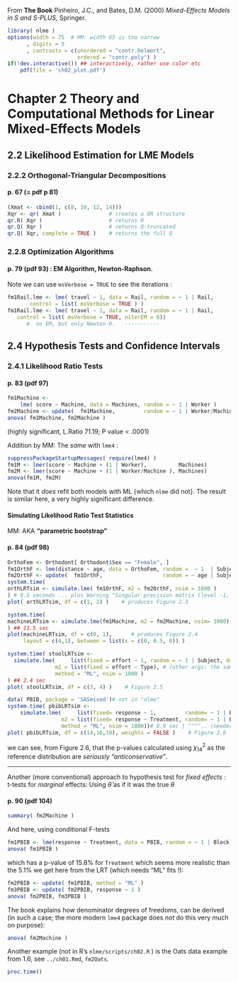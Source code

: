 From **The Book**
  Pinheiro, J.C., and Bates, D.M. (2000)
  *Mixed-Effects Models in S and S-PLUS*, Springer.

```r
library( nlme )
options(width = 75  # MM: width 65 is too narrow
      , digits = 5 
      , contrasts = c(unordered = "contr.helmert",
                      ordered = "contr.poly") )
if(!dev.interactive()) ## interactively, rather use color etc
    pdf(file = 'ch02_plot.pdf')
```

# Chapter 2    Theory and Computational Methods for Linear Mixed-Effects Models

## 2.2   Likelihood Estimation for LME Models

### 2.2.2  Orthogonal-Triangular Decompositions

#### p. 67  (= pdf p 81)

```r
(Xmat <- cbind(1, c(8, 10, 12, 14)))
Xqr <- qr( Xmat )               # creates a QR structure
qr.R( Xqr )                     # returns R
qr.Q( Xqr )                     # returns Q-truncated
qr.Q( Xqr, complete = TRUE )    # returns the full Q
```

### 2.2.8  Optimization Algorithms

#### p. 79 (pdf 93) :  EM Algorithm,  Newton-Raphson.

Note we can use  `msVerbose = TRUE`  to see the iterations :

```r
fm1Rail.lme <- lme( travel ~ 1, data = Rail, random = ~ 1 | Rail,
       control = list( msVerbose = TRUE ) )
fm1Rail.lme <- lme( travel ~ 1, data = Rail, random = ~ 1 | Rail,
   control = list( msVerbose = TRUE, niterEM = 0))
      #  no EM, but only Newton-R.   -----------
```


## 2.4 Hypothesis Tests and Confidence Intervals

### 2.4.1 Likelihood Ratio Tests

#### p. 83 (pdf 97)

```r
fm1Machine <-
    lme( score ~ Machine, data = Machines, random = ~ 1 | Worker )
fm2Machine <- update(  fm1Machine,         random = ~ 1 | Worker/Machine )
anova( fm1Machine, fm2Machine )
```

(highly significant, L.Ratio  71.19;   P value < .0001)

Addition by MM:  The _same_  with `lme4` :
```r
suppressPackageStartupMessages( require(lme4) )
fm1M <- lmer(score ~ Machine + (1 | Worker),          Machines)
fm2M <- lmer(score ~ Machine + (1 | Worker/Machine ), Machines)
anova(fm1M, fm2M)
```

Note that it *does* refit both models with ML {which `nlme` did not}.
The result is similar here, a very highly significant difference.

#### __Simulating__  Likelihood Ratio Test Statistics

MM:  AKA  __"parametric bootstrap"__

#### p. 84 (pdf 98)

```r
OrthoFem <- Orthodont[ Orthodont$Sex == "Female", ]
fm1OrthF <- lme(distance ~ age, data = OrthoFem, random =  ~ 1  | Subject )
fm2OrthF <- update(  fm1OrthF,                   random = ~ age | Subject )
system.time(
orthLRTsim <- simulate.lme( fm1OrthF, m2 = fm2OrthF, nsim = 1000 )
) # 8.5 seconds ... plus Warning "Singular precision matrix (level -1, block 1)
plot( orthLRTsim, df = c(1, 2) )    # produces Figure 2.3
```

```r
system.time(
machineLRTsim <- simulate.lme(fm1Machine, m2 = fm2Machine, nsim= 1000)
) ## 11.5 sec
plot(machineLRTsim, df = c(0, 1),      # produces Figure 2.4
     layout = c(4,1), between = list(x = c(0, 0.5, 0)) )
```

```r
system.time( stoolLRTsim <-
  simulate.lme(     list(fixed = effort ~ 1, random = ~ 1 | Subject, data = ergoStool),
               m2 = list(fixed = effort ~ Type), # (other args: the same)
               method = "ML", nsim = 1000 )
) ## 2.4 sec
plot( stoolLRTsim, df = c(3, 4) )    # Figure 2.5
```

```r
data( PBIB, package = 'SASmixed')# not in "nlme"
system.time( pbibLRTsim <-
    simulate.lme(     list(fixed= response ~ 1,         random= ~ 1 | Block, data=PBIB),
                 m2 = list(fixed= response ~ Treatment, random= ~ 1 | Block, data=PBIB),
                 method = "ML", nsim = 1000))# 8.9 sec | ^^^^.. (needed here - why ?)
plot( pbibLRTsim, df = c(14,16,18), weights = FALSE )    # Figure 2.6
```

we can see, from Figure 2.6, that the p-values calculated using $χ^2_{14}$ as the reference distribution are _seriously “anticonservative”_.

--- --- ---

Another (more conventional) approach to hypothesis test for _fixed effects_ :
t-tests for _*marginal*_ effects:
Using $\hat\theta$ as if it was the true $\theta$

#### p. 90 (pdf 104)

```r
summary( fm2Machine )
```

And here, using conditional F-tests

```r
fm1PBIB <- lme(response ~ Treatment, data = PBIB, random = ~ 1 | Block)
anova( fm1PBIB )
```

which has a p-value of 15.8% for `Treatment`  which seems more realistic
than the 5.1% we get here from the LRT (which needs "ML" fits !):

```r
fm2PBIB <- update( fm1PBIB, method = "ML" )
fm3PBIB <- update( fm2PBIB, response ~ 1 )
anova( fm2PBIB, fm3PBIB )
```

The book explains how denominator degrees of freedoms, can be derived (in
such a case; the more modern `lme4` package does *not* do this very much on purpose):

```r
anova( fm2Machine )
```

Another example (not in R's `nlme/scripts/ch02.R` ) is the  Oats data
example from 1.6, see `../ch01.Rmd`, `fm2Oats`.


```r
proc.time()
```

